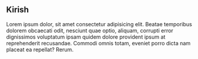 ## Kirish
Lorem ipsum dolor, sit amet consectetur adipisicing elit. Beatae temporibus dolorem obcaecati odit, nesciunt quae optio, aliquam, corrupti error dignissimos voluptatum ipsam quidem dolore provident ipsum at reprehenderit recusandae. Commodi omnis totam, eveniet porro dicta nam placeat ea repellat? Rerum.